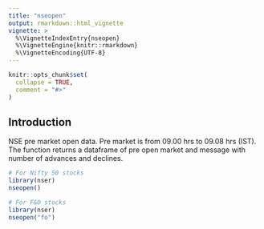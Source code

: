---
title: "nseopen"
output: rmarkdown::html_vignette
vignette: >
  %\VignetteIndexEntry{nseopen}
  %\VignetteEngine{knitr::rmarkdown}
  %\VignetteEncoding{UTF-8}
---

```{r, include = FALSE}
knitr::opts_chunk$set(
  collapse = TRUE,
  comment = "#>"
)
```

## Introduction 

NSE pre market open data. Pre market is from 09.00 hrs to 09.08 hrs (IST). The function returns a dataframe of pre open market and message with number of advances and declines. 
```{r example}
# For Nifty 50 stocks
library(nser)
nseopen()

# For F&O stocks 
library(nser)
nseopen("fo")
```
